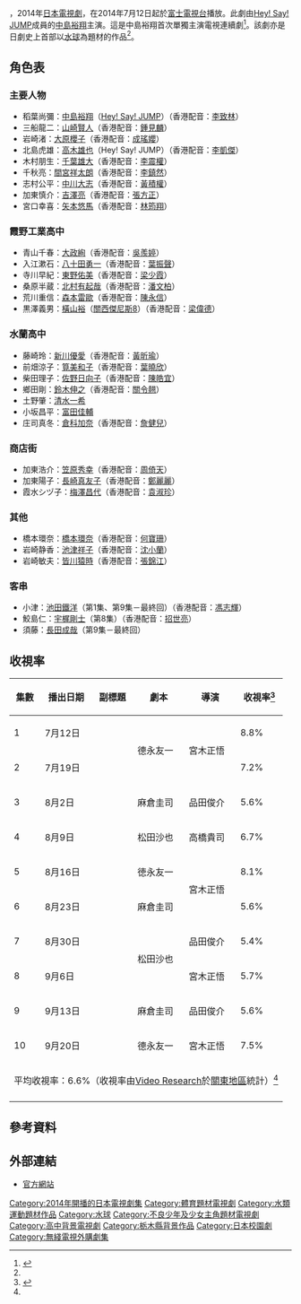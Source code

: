 {{NoteTA
|G1=JP
}}
{{電視節目信息框
| 名稱       = 水球不良少年
| 原名       = {{lang|ja|水球ヤンキース}}
| 圖片       = 
| 圖說       = 
| 類型       = [[日本電視劇|日本電視劇]]
| 原創       = 
| 發展       = 
| 編劇       = [[德永友一|德永友一]]、[[麻倉圭司|麻倉圭司]]
| 導演       = [[宮木正悟|宮木正悟]]、[[品田俊介|品田俊介]]
| 演出       = [[中島裕翔|中島裕翔]]<br/>[[山崎賢人|山崎賢人]]<br/>[[高木雄也|高木雄也]]<br/>[[大原櫻子|大原櫻子]]
| 配音       = 
| 旁白       = 
| 國家       = {{JPN}}
| 語言       = [[日語|日語]]
| 集數       = 10
| 主題曲     = [[Hey!_Say!_JUMP|Hey! Say! JUMP]]《{{lang|ja|明日へのYELL}}》
| 執行製片   = 
| 製片人     = [[藤野良太|藤野良太]]
| 監製       = 
| 頻道1      = 
| 電視台     = 
| 視頻制式   = 
| 音頻制式   = [[立體聲|立體聲]]
| 首播國家   = 
| 首播地區   = 
| 製作公司   = [[富士電視台|富士電視台]]
| 影視公司   =
| 電視網     = [[富士電視台|富士電視台]]
| 播出國家   = [[日本|日本]]
| 開始       = 2014年7月12日
| 結束       = 9月20日
| 播出時間   = [[六劇|星期六 23:10 - 23:55]]
| 晚於       = 
| 早於       = 
| 相關劇集   = 
| 官方網站   = http://www.fujitv.co.jp/suikyuyankees/index.html
| imdb_id    = 3757892
| tv_com_id = 
| 港澳名稱     = 熱血水球少年
}}
{{日本作品|水球不良少年|水球ヤンキース|Water Polo Yankees}}，2014年[[日本電視劇|日本電視劇]]，在2014年7月12日起於[[富士電視台|富士電視台]]播放。此劇由[[Hey!_Say!_JUMP|Hey! Say! JUMP]]成員的[[中島裕翔|中島裕翔]]主演。這是中島裕翔首次單獨主演電視連續劇<ref name="sponichi20140527">{{cite web |url=http://mantan-web.jp/2014/05/27/20140526dog00m200053000c.html |language=ja |title=<span lang="ja">Hey！Say！JUMP中島裕翔 ： 単独ドラマ初主演　山崎賢人らと“水球男子”に</span> |publisher=[[體育日本|體育日本]] |date=2014-05-27 |accessdate=2014-08-09 |archive-date=2014-08-14 |archive-url=https://web.archive.org/web/20140814181605/http://mantan-web.jp/2014/05/27/20140526dog00m200053000c.html |dead-url=no }}</ref>。該劇亦是日劇史上首部以[[水球|水球]]為題材的作品<ref name="sponichi20140527" />。

== 角色表 ==
=== 主要人物 ===
* 稻葉尚彌：[[中島裕翔|中島裕翔]]（[[Hey!_Say!_JUMP|Hey! Say! JUMP]]）（香港配音：[[李致林|李致林]]）
* 三船龍二：[[山崎賢人|山崎賢人]]（香港配音：[[鍾見麟|鍾見麟]]）
* 岩崎渚：[[大原櫻子|大原櫻子]]（香港配音：[[成瑤孆|成瑤孆]]）
* 北島虎雄：[[高木雄也|高木雄也]]（Hey! Say! JUMP）（香港配音：[[李凱傑|李凱傑]]）
* 木村朋生：[[千葉雄大|千葉雄大]]（香港配音：[[李震權|李震權]]）
* 千秋亮：[[間宮祥太朗|間宮祥太朗]]（香港配音：[[李鎮然|李鎮然]]）
* 志村公平：[[中川大志|中川大志]]（香港配音：[[黃積權|黃積權]]）
* 加東慎介：[[吉澤亮|吉澤亮]]（香港配音：[[張方正|張方正]]）
* 宮口幸喜：[[矢本悠馬|矢本悠馬]]（香港配音：[[林筠翔|林筠翔]]）

=== 霞野工業高中 ===
* 青山千春：[[大政絢|大政絢]]（香港配音：[[吳羨婷|吳羨婷]]）
* 入江漱石：[[八十田勇一|八十田勇一]]（香港配音：[[葉振聲|葉振聲]]）
* 寺川早紀：[[東野佑美|東野佑美]]（香港配音：[[梁少霞|梁少霞]]）
* 桑原半蔵：[[北村有起哉|北村有起哉]]（香港配音：[[潘文柏|潘文柏]]）
* 荒川重信：[[森本雷歐|森本雷歐]]（香港配音：[[陳永信|陳永信]]）
* 黒澤義男：[[橫山裕|橫山裕]]（[[關西傑尼斯8|關西傑尼斯8]]）（香港配音：[[梁偉德|梁偉德]]）

=== 水蘭高中 ===
* 藤崎玲：[[新川優愛|新川優愛]]（香港配音：[[黃昕瑜|黃昕瑜]]）
* 前畑涼子：[[筧美和子|筧美和子]]（香港配音：[[葉曉欣|葉曉欣]]）
* 柴田理子：[[佐野日向子|佐野日向子]]（香港配音：[[陳皓宜|陳皓宜]]）
* 鄉田剛：[[鈴木伸之|鈴木伸之]]（香港配音：[[關令翹|關令翹]]）
* 土野肇：[[清水一希|清水一希]]
* 小坂昌平：[[富田佳輔|富田佳輔]]
* 庄司真冬：[[倉科加奈|倉科加奈]]（香港配音：[[詹健兒|詹健兒]]）

=== 商店街 ===
* 加東浩介：[[笠原秀幸|笠原秀幸]]（香港配音：[[周倚天|周倚天]]）
* 加東陽子：[[長崎真友子|長崎真友子]]（香港配音：[[鄭麗麗|鄭麗麗]]）
* 霞水シヅ子：[[梅澤昌代|梅澤昌代]]（香港配音：[[袁淑珍|袁淑珍]]）

=== 其他 ===
* 橋本環奈：[[橋本環奈|橋本環奈]]（香港配音：[[何寶珊|何寶珊]]）
* 岩崎静香：[[池津祥子|池津祥子]]（香港配音：[[沈小蘭|沈小蘭]]）
* 岩崎敏夫：[[皆川猿時|皆川猿時]]（香港配音：[[張錦江|張錦江]]）

=== 客串 ===
* 小津：[[池田鐵洋|池田鐵洋]]（第1集、第9集－最終回）（香港配音：[[馮志輝|馮志輝]]）
* 鮫島仁：[[宇梶剛士|宇梶剛士]]（第8集）（香港配音：[[招世亮|招世亮]]）
* 須藤：[[長田成哉|長田成哉]]（第9集－最終回）

== 收視率 ==
{| class="wikitable" style="text-align:center"
|-
!集數!!播出日期!!副標題!!劇本!!導演!!收視率<ref name="sponichi">{{cite web |url=http://www.sponichi.co.jp/entertainment/yomimono/drama/2014/07_09/suikyuyankees/index.html |language=ja |title=<span lang="ja">水球ヤンキース ― スポニチ Sponichi Annex 芸能</span> |publisher=[[體育日本|體育日本]] |date=2014 |accessdate=2014-09-20 |deadurl=yes |archiveurl=https://web.archive.org/web/20141113163732/http://www.sponichi.co.jp/entertainment/yomimono/drama/2014/07_09/suikyuyankees/index.html |archivedate=2014-11-13 }}</ref>
|-
|1||7月12日||{{lang|ja|金髪&水着! 熱い夏始まるぜ! 夜露死苦}}||rowspan="2"|德永友一||rowspan="2"|宮木正悟||8.8%
|-
|2||7月19日||{{lang|ja|ミズタマでてっぺんとりたいヤツ集合!}}||7.2%
|-
|3||8月2日||{{lang|ja|お前がいなきゃミズタマ部始まんねえ!}}||麻倉圭司||品田俊介||5.6%
|-
|4||8月9日||{{lang|ja|恋と友情! 汗と涙! ミズタマ青春大爆発}}||松田沙也||高橋貴司||6.7%
|-
|5||8月16日||{{lang|ja|夏だ! 水着だ! 男と女のミズタマ勝負!}}||徳永友一||rowspan="2"|宮木正悟||8.1%
|-
|6||8月23日||{{lang|ja|ミズタマ部廃部! 救世主はアイドル!?}}||麻倉圭司||5.6%
|-
|7||8月30日||{{lang|ja|ミズタマ部、史上最大の大大大ピンチ!}}||rowspan="2"|松田沙也||品田俊介||5.4%
|-
|8||9月6日||{{lang|ja|恋! 水着! 青い海! 胸キュン夏合宿SP}}||宮木正悟||5.7%
|-
|9||9月13日||{{lang|ja|最終章! ミズタマ部熱い夏ついに完結へ}}||麻倉圭司||品田俊介||5.6%
|-
|10||9月20日||{{lang|ja|ついに感動の最終回…さよならミズタマ部!}}||德永友一||宮木正悟||7.5%
|-
!colspan="6"|平均收視率：6.6%（收視率由[[Video_Research|Video Research]]於[[關東地區|關東地區]]統計）<ref name="sponichi" />
|-
|}

== 參考資料 ==
{{Reflist}}

== 外部連結 ==
* [https://web.archive.org/web/20140802031247/http://www.fujitv.co.jp/suikyuyankees/index.html 官方網站]{{ja icon}}

{{電視節目的變遷
| 電視台 ={{flagicon|JPN}} [[日本|日本]] [[富士電視台|富士電視台]]
| 播放檔次=[[六劇|週六深夜連續劇]]
| 節目名稱=水球不良少年<br />（2014.07.12 - 2014.09.20）
| 上一節目=[[FIRST_CLASS|FIRST CLASS]]<br />（2014.04.19 - 2014.06.21）
| 下一節目=廢檔}}
{{電視節目的變遷
|電視台= {{flagicon|HK}} 香港 [[無綫網絡電視|無綫網絡電視]][[日劇台|日劇台]]
|播放檔次= 星期五 14:30 - 15:45、17:30 - 18:45、20:30 - 21:45及23:30 - 00:45（每次播映兩集）
|節目名稱= -{熱血水球少年}-<br />（2016.07.29 - 2016.08.26）
|上一節目= -{[[熟女求結婚|熟女求結婚]]}-<br>（2016.05.20 - 2016.07.22）
|下一節目= {{link-ja|作樂英才|仰げば尊し (2016年のテレビドラマ)}}<br />（2016.09.2 - 2016.10.21）
|2電視台= {{flagicon|HK}} 香港 [[無綫電視|無綫電視]][[J2|J2]]
|2播放檔次= 星期六 10:00 - 11:30（每次播映兩集）<br/>1月7日 11:05 - 12:30<br/>1月14日 11:00 - 12:30<br>1月28日 暫停播映
|2節目名稱= -{熱血水球少年}-<br />（2016.12.31 - 2017.02.04）
|2上一節目= -{[[深夜烘焙坊|深夜烘焙坊]]}-<br>（2016.12.03 - 2016.12.24）
|2下一節目= [[LIMIT|LIMIT]]<br>（2017.02.18 - 2017.04.01）
}}
{{六劇}}
{{2016年香港播出之日劇}}
{{2017年香港播出之日劇}}
{{DEFAULTSORT:Suikyu Yankees}}
[[Category:2014年開播的日本電視劇集|Category:2014年開播的日本電視劇集]]
[[Category:體育題材電視劇|Category:體育題材電視劇]]
[[Category:水類運動題材作品|Category:水類運動題材作品]]
[[Category:水球|Category:水球]]
[[Category:不良少年及少女主角題材電視劇|Category:不良少年及少女主角題材電視劇]]
[[Category:高中背景電視劇|Category:高中背景電視劇]]
[[Category:栃木縣背景作品|Category:栃木縣背景作品]]
[[Category:日本校園劇|Category:日本校園劇]]
[[Category:無綫電視外購劇集|Category:無綫電視外購劇集]]